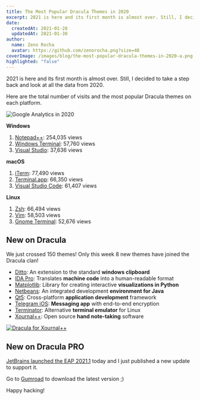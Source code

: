 ```yaml
---
title: The Most Popular Dracula Themes in 2020
excerpt: 2021 is here and its first month is almost over. Still, I decided to take a step back and look at all the data from 2020.
date:
  createdAt: 2021-01-28
  updatedAt: 2021-01-30
author:
  name: Zeno Rocha
  avatar: https://github.com/zenorocha.png?size=48
coverImage: /images/blog/the-most-popular-dracula-themes-in-2020-a.png
highlighted: "false"
---
```


2021 is here and its first month is almost over. Still, I decided to take a step back and look at all the data from 2020.

Here are the total number of visits and the most popular Dracula themes on each platform.

![Google Analytics in 2020](/images/blog/the-most-popular-dracula-themes-in-2020-a.png)

**Windows**

1. [Notepad++](/notepad-plus-plus): 254,035 views
2. [Windows Terminal](/windows-terminal): 57,760 views
3. [Visual Studio](/visual-studio): 37,636 views

**macOS**

1. [iTerm](/iterm): 77,490 views
2. [Terminal.app](/terminal): 66,350 views
3. [Visual Studio Code](/visual-studio-code): 61,407 views

**Linux**

1. [Zsh](/zsh): 66,494 views
2. [Vim](/vim): 58,503 views
3. [Gnome Terminal](/gnome-terminal): 52,676 views

## New on Dracula

We just crossed 150 themes! Only this week 8 new themes have joined the Dracula clan!

- [Ditto](/ditto): An extension to the standard **windows clipboard**
- [IDA Pro](/ida): Translates **machine code** into a human-readable format
- [Matplotlib](/matplotlib): Library for creating interactive **visualizations in Python**
- [Netbeans](/netbeans): An integrated development **environment for Java**
- [Qt5](/qt5): Cross-platform **application development** framework
- [Telegram iOS](/telegram-ios): **Messaging app** with end-to-end encryption
- [Terminator](/terminator): Alternative **terminal emulator** for Linux
- [Xournal++](/xournalpp): Open source **hand note-taking** software

[![Dracula for Xournal++](/images/blog/the-most-popular-dracula-themes-in-2020-b.png)](/xournalpp)

## New on Dracula PRO

[JetBrains launched the EAP 2021.1](https://blog.jetbrains.com/idea/2021/01/intellij-idea-2021-1-eap-1/) today and I just published a new update to support it.

Go to [Gumroad](https://gumroad.com) to download the latest version ;)

Happy hacking!
